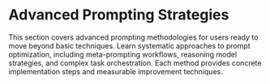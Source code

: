 # Advanced Prompting Strategies

This section covers advanced prompting methodologies for users ready to move beyond basic techniques. Learn systematic approaches to prompt optimization, including meta-prompting workflows, reasoning model strategies, and complex task orchestration. Each method provides concrete implementation steps and measurable improvement techniques.
